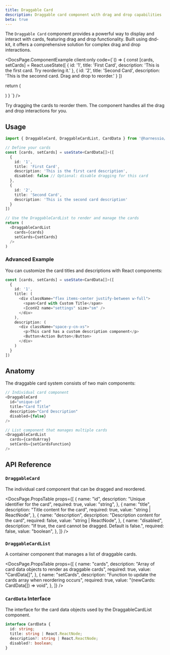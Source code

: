 ```yaml
---
title: Draggable Card
description: Draggable card component with drag and drop capabilities
beta: true
---
```


The `Draggable Card` component provides a powerful way to display and interact with cards, featuring drag and drop functionality. Built using dnd-kit, it offers a comprehensive solution for complex drag and drop interactions.


<DocsPage.ComponentExample
  client:only
  code={`() => {
  const [cards, setCards] = React.useState([
     {
      id: '1',
      title: 'First Card',
      description: 'This is the first card. Try reordering it.'
    },
    {
      id: '2',
      title: 'Second Card',
      description: 'This is the seconnd card. Drag and drop to reorder.'
    }
  ])

return (

<DraggableCardList cards={cards} setCards={setCards} />) } `} />

<Aside type="tip">
  Try dragging the cards to reorder them. The component handles all the drag and
  drop interactions for you.
</Aside>

## Usage

```typescript jsx
import { DraggableCard, DraggableCardList, CardData } from '@harnessio/ui/components'

// Define your cards
const [cards, setCards] = useState<CardData[]>([
  {
    id: '1',
    title: 'First Card',
    description: 'This is the first card description',
    disabled: false // Optional: disable dragging for this card
  },
  {
    id: '2',
    title: 'Second Card',
    description: 'This is the second card description'
  }
])

// Use the DraggableCardList to render and manage the cards
return (
  <DraggableCardList
    cards={cards}
    setCards={setCards}
  />
)
```

### Advanced Example

You can customize the card titles and descriptions with React components:

```typescript jsx
const [cards, setCards] = useState<CardData[]>([
  {
    id: '1',
    title: (
      <div className="flex items-center justify-between w-full">
        <span>Card with Custom Title</span>
        <IconV2 name="settings" size="sm" />
      </div>
    ),
    description: (
      <div className="space-y-cn-xs">
        <p>This card has a custom description component</p>
        <Button>Action Button</Button>
      </div>
    )
  }
])
```

## Anatomy

The draggable card system consists of two main components:

```typescript jsx
// Individual card component
<DraggableCard
  id="unique-id"
  title="Card Title"
  description="Card Description"
  disabled={false}
/>

// List component that manages multiple cards
<DraggableCardList
  cards={cardsArray}
  setCards={setCardsFunction}
/>
```

## API Reference

### `DraggableCard`

The individual card component that can be dragged and reordered.

<DocsPage.PropsTable
  props={[
    {
      name: "id",
      description: "Unique identifier for the card",
      required: true,
      value: "string",
    },
    {
      name: "title",
      description: "Title content for the card",
      required: true,
      value: "string | ReactNode",
    },
    {
      name: "description",
      description: "Description content for the card",
      required: false,
      value: "string | ReactNode",
    },
    {
      name: "disabled",
      description: "If true, the card cannot be dragged. Default is false.",
      required: false,
      value: "boolean",
    },
  ]}
/>

### `DraggableCardList`

A container component that manages a list of draggable cards.

<DocsPage.PropsTable
  props={[
    {
      name: "cards",
      description: "Array of card data objects to render as draggable cards",
      required: true,
      value: "CardData[]",
    },
    {
      name: "setCards",
      description: "Function to update the cards array when reordering occurs",
      required: true,
      value: "(newCards: CardData[]) => void",
    },
  ]}
/>

### `CardData` Interface

The interface for the card data objects used by the DraggableCardList component.

```typescript
interface CardData {
  id: string;
  title: string | React.ReactNode;
  description?: string | React.ReactNode;
  disabled?: boolean;
}
```
